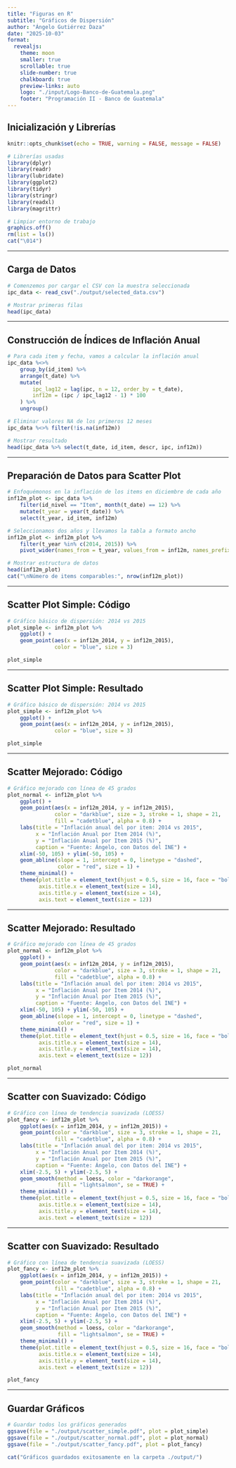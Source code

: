 ```yaml
---
title: "Figuras en R"
subtitle: "Gráficos de Dispersión"
author: "Ángelo Gutiérrez Daza"
date: "2025-10-03"
format: 
  revealjs:
    theme: moon
    smaller: true
    scrollable: true
    slide-number: true
    chalkboard: true
    preview-links: auto
    logo: "./input/Logo-Banco-de-Guatemala.png"
    footer: "Programación II - Banco de Guatemala"
---
```


## Inicialización y Librerías

```r
knitr::opts_chunk$set(echo = TRUE, warning = FALSE, message = FALSE)
```

```r
# Librerías usadas
library(dplyr)
library(readr)
library(lubridate)
library(ggplot2)
library(tidyr)
library(stringr)
library(readxl)
library(magrittr)

# Limpiar entorno de trabajo
graphics.off()
rm(list = ls())
cat("\014")
```

---

## Carga de Datos

```r
# Comenzemos por cargar el CSV con la muestra seleccionada
ipc_data <- read_csv("./output/selected_data.csv")

# Mostrar primeras filas
head(ipc_data)
```

---

## Construcción de Índices de Inflación Anual

```r
# Para cada item y fecha, vamos a calcular la inflación anual
ipc_data %<>%
    group_by(id_item) %>%
    arrange(t_date) %>%
    mutate(
        ipc_lag12 = lag(ipc, n = 12, order_by = t_date),
        inf12m = (ipc / ipc_lag12 - 1) * 100
    ) %>%
    ungroup()

# Eliminar valores NA de los primeros 12 meses
ipc_data %<>% filter(!is.na(inf12m))

# Mostrar resultado
head(ipc_data %>% select(t_date, id_item, descr, ipc, inf12m))
```

---

## Preparación de Datos para Scatter Plot

```r
# Enfoquémonos en la inflación de los items en diciembre de cada año
inf12m_plot <- ipc_data %>%
    filter(id_nivel == "Item", month(t_date) == 12) %>%
    mutate(t_year = year(t_date)) %>%
    select(t_year, id_item, inf12m)

# Seleccionamos dos años y llevamos la tabla a formato ancho
inf12m_plot <- inf12m_plot %>%
    filter(t_year %in% c(2014, 2015)) %>%
    pivot_wider(names_from = t_year, values_from = inf12m, names_prefix = "inf12m_")

# Mostrar estructura de datos
head(inf12m_plot)
cat("\nNúmero de items comparables:", nrow(inf12m_plot))
```

---

## Scatter Plot Simple: Código

```r
# Gráfico básico de dispersión: 2014 vs 2015
plot_simple <- inf12m_plot %>%
    ggplot() +
    geom_point(aes(x = inf12m_2014, y = inf12m_2015), 
               color = "blue", size = 3)

plot_simple
```

---

## Scatter Plot Simple: Resultado

```r
# Gráfico básico de dispersión: 2014 vs 2015
plot_simple <- inf12m_plot %>%
    ggplot() +
    geom_point(aes(x = inf12m_2014, y = inf12m_2015), 
               color = "blue", size = 3)

plot_simple
```

---

## Scatter Mejorado: Código

```r
# Gráfico mejorado con línea de 45 grados
plot_normal <- inf12m_plot %>%
    ggplot() +
    geom_point(aes(x = inf12m_2014, y = inf12m_2015),
               color = "darkblue", size = 3, stroke = 1, shape = 21,
               fill = "cadetblue", alpha = 0.8) +
    labs(title = "Inflación anual del por item: 2014 vs 2015",
         x = "Inflación Anual por Item 2014 (%)",
         y = "Inflación Anual por Item 2015 (%)",
         caption = "Fuente: Ángelo, con Datos del INE") +
    xlim(-50, 105) + ylim(-50, 105) +
    geom_abline(slope = 1, intercept = 0, linetype = "dashed", 
                color = "red", size = 1) +
    theme_minimal() +
    theme(plot.title = element_text(hjust = 0.5, size = 16, face = "bold"),
          axis.title.x = element_text(size = 14),
          axis.title.y = element_text(size = 14),
          axis.text = element_text(size = 12))
```

---

## Scatter Mejorado: Resultado

```r
# Gráfico mejorado con línea de 45 grados
plot_normal <- inf12m_plot %>%
    ggplot() +
    geom_point(aes(x = inf12m_2014, y = inf12m_2015),
               color = "darkblue", size = 3, stroke = 1, shape = 21,
               fill = "cadetblue", alpha = 0.8) +
    labs(title = "Inflación anual del por item: 2014 vs 2015",
         x = "Inflación Anual por Item 2014 (%)",
         y = "Inflación Anual por Item 2015 (%)",
         caption = "Fuente: Ángelo, con Datos del INE") +
    xlim(-50, 105) + ylim(-50, 105) +
    geom_abline(slope = 1, intercept = 0, linetype = "dashed", 
                color = "red", size = 1) +
    theme_minimal() +
    theme(plot.title = element_text(hjust = 0.5, size = 16, face = "bold"),
          axis.title.x = element_text(size = 14),
          axis.title.y = element_text(size = 14),
          axis.text = element_text(size = 12))

plot_normal
```

---

## Scatter con Suavizado: Código

```r
# Gráfico con línea de tendencia suavizada (LOESS)
plot_fancy <- inf12m_plot %>%
    ggplot(aes(x = inf12m_2014, y = inf12m_2015)) +
    geom_point(color = "darkblue", size = 3, stroke = 1, shape = 21,
               fill = "cadetblue", alpha = 0.8) +
    labs(title = "Inflación anual del por item: 2014 vs 2015",
         x = "Inflación Anual por Item 2014 (%)",
         y = "Inflación Anual por Item 2015 (%)",
         caption = "Fuente: Ángelo, con Datos del INE") +
    xlim(-2.5, 5) + ylim(-2.5, 5) +
    geom_smooth(method = loess, color = "darkorange", 
                fill = "lightsalmon", se = TRUE) +
    theme_minimal() +
    theme(plot.title = element_text(hjust = 0.5, size = 16, face = "bold"),
          axis.title.x = element_text(size = 14),
          axis.title.y = element_text(size = 14),
          axis.text = element_text(size = 12))
```

---

## Scatter con Suavizado: Resultado

```r
# Gráfico con línea de tendencia suavizada (LOESS)
plot_fancy <- inf12m_plot %>%
    ggplot(aes(x = inf12m_2014, y = inf12m_2015)) +
    geom_point(color = "darkblue", size = 3, stroke = 1, shape = 21,
               fill = "cadetblue", alpha = 0.8) +
    labs(title = "Inflación anual del por item: 2014 vs 2015",
         x = "Inflación Anual por Item 2014 (%)",
         y = "Inflación Anual por Item 2015 (%)",
         caption = "Fuente: Ángelo, con Datos del INE") +
    xlim(-2.5, 5) + ylim(-2.5, 5) +
    geom_smooth(method = loess, color = "darkorange", 
                fill = "lightsalmon", se = TRUE) +
    theme_minimal() +
    theme(plot.title = element_text(hjust = 0.5, size = 16, face = "bold"),
          axis.title.x = element_text(size = 14),
          axis.title.y = element_text(size = 14),
          axis.text = element_text(size = 12))

plot_fancy
```

---


## Guardar Gráficos

```r
# Guardar todos los gráficos generados
ggsave(file = "./output/scatter_simple.pdf", plot = plot_simple)
ggsave(file = "./output/scatter_normal.pdf", plot = plot_normal)
ggsave(file = "./output/scatter_fancy.pdf", plot = plot_fancy)

cat("Gráficos guardados exitosamente en la carpeta ./output/")
```

